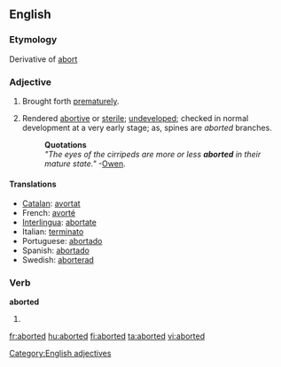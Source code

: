 ==English==

===Etymology===
Derivative of [[abort]]

===Adjective===
{{en-adj|-}}

# Brought forth [[prematurely]].
# {{biology}} Rendered [[abortive]] or [[sterile]]; [[undeveloped]]; checked in normal development at a very early stage; as, spines are ''aborted'' branches.
#:'''Quotations'''
#:''"The eyes of the cirripeds are more or less '''aborted''' in their mature state."''  -[[Owen]].

====Translations====
*[[Catalan]]: [[avortat]]
*French: [[avorté]]
*[[Interlingua]]: [[abortate]]
*Italian: [[terminato]]
*Portuguese: [[abortado]]
*Spanish: [[abortado]]
*Swedish: [[aborterad]]

===Verb===
'''aborted'''

# {{past of|[[abort]]}}

[[Category:English adjectives]]

[[fr:aborted]]
[[hu:aborted]]
[[fi:aborted]]
[[ta:aborted]]
[[vi:aborted]]